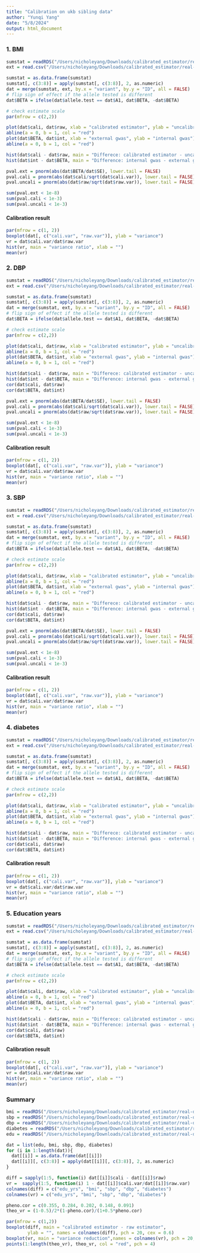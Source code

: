 ```yaml
---
title: "Calibration on ukb sibling data"
author: "Yunqi Yang"
date: "5/8/2024"
output: html_document
---
```


### 1. BMI

```r
sumstat = readRDS("/Users/nicholeyang/Downloads/calibrated_estimator/real-data-analysis/result/sib_calibration_bmi.rds")
ext = read.csv("/Users/nicholeyang/Downloads/calibrated_estimator/real-data-analysis/gwas_bmi.linear", sep = "\t")
```


```r
sumstat = as.data.frame(sumstat)
sumstat[, c(3:8)] = apply(sumstat[, c(3:8)], 2, as.numeric)
dat = merge(sumstat, ext, by.x = "variant", by.y = "ID", all = FALSE)
# flip sign of effect if the allele tested is different
dat$BETA = ifelse(dat$allele.test == dat$A1, dat$BETA, -dat$BETA)
```

```r
# check estimate scale
par(mfrow = c(2,2))

plot(dat$cali, dat$raw, xlab = "calibrated estimator", ylab = "uncalibrated estimator")
abline(a = 0, b = 1, col = "red")
plot(dat$BETA, dat$int, xlab = "external gwas", ylab = "internal gwas")
abline(a = 0, b = 1, col = "red")

hist(dat$cali - dat$raw, main = "Differece: calibrated estimator - uncalibrated estimator", xlab = "")
hist(dat$int - dat$BETA, main = "Difference: internal gwas - external gwas", xlab = "")

```

```r
pval.ext = pnorm(abs(dat$BETA/dat$SE), lower.tail = FALSE)
pval.cali = pnorm(abs(dat$cali/sqrt(dat$cali.var)), lower.tail = FALSE)
pval.uncali = pnorm(abs(dat$raw/sqrt(dat$raw.var)), lower.tail = FALSE)

sum(pval.ext < 1e-8)
sum(pval.cali < 1e-3)
sum(pval.uncali < 1e-3)
```

#### Calibration result

```r
par(mfrow = c(1, 2))
boxplot(dat[, c("cali.var", "raw.var")], ylab = "variance")
vr = dat$cali.var/dat$raw.var
hist(vr, main = "variance ratio", xlab = "")
mean(vr)
```





### 2. DBP

```r
sumstat = readRDS("/Users/nicholeyang/Downloads/calibrated_estimator/real-data-analysis/result/sib_calibration_dbp.rds")
ext = read.csv("/Users/nicholeyang/Downloads/calibrated_estimator/real-data-analysis/gwas_dbp.linear", sep = "\t")
```


```r
sumstat = as.data.frame(sumstat)
sumstat[, c(3:8)] = apply(sumstat[, c(3:8)], 2, as.numeric)
dat = merge(sumstat, ext, by.x = "variant", by.y = "ID", all = FALSE)
# flip sign of effect if the allele tested is different
dat$BETA = ifelse(dat$allele.test == dat$A1, dat$BETA, -dat$BETA)
```

```r
# check estimate scale
par(mfrow = c(2,2))

plot(dat$cali, dat$raw, xlab = "calibrated estimator", ylab = "uncalibrated estimator")
abline(a = 0, b = 1, col = "red")
plot(dat$BETA, dat$int, xlab = "external gwas", ylab = "internal gwas")
abline(a = 0, b = 1, col = "red")

hist(dat$cali - dat$raw, main = "Differece: calibrated estimator - uncalibrated estimator", xlab = "")
hist(dat$int - dat$BETA, main = "Difference: internal gwas - external gwas", xlab = "")
cor(dat$cali, dat$raw)
cor(dat$BETA, dat$int)
```

```r
pval.ext = pnorm(abs(dat$BETA/dat$SE), lower.tail = FALSE)
pval.cali = pnorm(abs(dat$cali/sqrt(dat$cali.var)), lower.tail = FALSE)
pval.uncali = pnorm(abs(dat$raw/sqrt(dat$raw.var)), lower.tail = FALSE)

sum(pval.ext < 1e-8)
sum(pval.cali < 1e-3)
sum(pval.uncali < 1e-3)
```

#### Calibration result

```r
par(mfrow = c(1, 2))
boxplot(dat[, c("cali.var", "raw.var")], ylab = "variance")
vr = dat$cali.var/dat$raw.var
hist(vr, main = "variance ratio", xlab = "")
mean(vr)
```


### 3. SBP

```r
sumstat = readRDS("/Users/nicholeyang/Downloads/calibrated_estimator/real-data-analysis/result/sib_calibration_sbp.rds")
ext = read.csv("/Users/nicholeyang/Downloads/calibrated_estimator/real-data-analysis/gwas_sbp.linear", sep = "\t")
```


```r
sumstat = as.data.frame(sumstat)
sumstat[, c(3:8)] = apply(sumstat[, c(3:8)], 2, as.numeric)
dat = merge(sumstat, ext, by.x = "variant", by.y = "ID", all = FALSE)
# flip sign of effect if the allele tested is different
dat$BETA = ifelse(dat$allele.test == dat$A1, dat$BETA, -dat$BETA)
```

```r
# check estimate scale
par(mfrow = c(2,2))

plot(dat$cali, dat$raw, xlab = "calibrated estimator", ylab = "uncalibrated estimator")
abline(a = 0, b = 1, col = "red")
plot(dat$BETA, dat$int, xlab = "external gwas", ylab = "internal gwas")
abline(a = 0, b = 1, col = "red")

hist(dat$cali - dat$raw, main = "Differece: calibrated estimator - uncalibrated estimator", xlab = "")
hist(dat$int - dat$BETA, main = "Difference: internal gwas - external gwas", xlab = "")
cor(dat$cali, dat$raw)
cor(dat$BETA, dat$int)
```

```r
pval.ext = pnorm(abs(dat$BETA/dat$SE), lower.tail = FALSE)
pval.cali = pnorm(abs(dat$cali/sqrt(dat$cali.var)), lower.tail = FALSE)
pval.uncali = pnorm(abs(dat$raw/sqrt(dat$raw.var)), lower.tail = FALSE)

sum(pval.ext < 1e-8)
sum(pval.cali < 1e-3)
sum(pval.uncali < 1e-3)
```

#### Calibration result

```r
par(mfrow = c(1, 2))
boxplot(dat[, c("cali.var", "raw.var")], ylab = "variance")
vr = dat$cali.var/dat$raw.var
hist(vr, main = "variance ratio", xlab = "")
mean(vr)
```





### 4. diabetes

```r
sumstat = readRDS("/Users/nicholeyang/Downloads/calibrated_estimator/real-data-analysis/result/sib_calibration_diabetes.rds")
ext = read.csv("/Users/nicholeyang/Downloads/calibrated_estimator/real-data-analysis/gwas_diabetes.linear", sep = "\t")
```


```r
sumstat = as.data.frame(sumstat)
sumstat[, c(3:8)] = apply(sumstat[, c(3:8)], 2, as.numeric)
dat = merge(sumstat, ext, by.x = "variant", by.y = "ID", all = FALSE)
# flip sign of effect if the allele tested is different
dat$BETA = ifelse(dat$allele.test == dat$A1, dat$BETA, -dat$BETA)
```

```r
# check estimate scale
par(mfrow = c(2,2))

plot(dat$cali, dat$raw, xlab = "calibrated estimator", ylab = "uncalibrated estimator")
abline(a = 0, b = 1, col = "red")
plot(dat$BETA, dat$int, xlab = "external gwas", ylab = "internal gwas")
abline(a = 0, b = 1, col = "red")

hist(dat$cali - dat$raw, main = "Differece: calibrated estimator - uncalibrated estimator", xlab = "")
hist(dat$int - dat$BETA, main = "Difference: internal gwas - external gwas", xlab = "")
cor(dat$cali, dat$raw)
cor(dat$BETA, dat$int)
```


#### Calibration result

```r
par(mfrow = c(1, 2))
boxplot(dat[, c("cali.var", "raw.var")], ylab = "variance")
vr = dat$cali.var/dat$raw.var
hist(vr, main = "variance ratio", xlab = "")
mean(vr)
```




### 5. Education years 

```r
sumstat = readRDS("/Users/nicholeyang/Downloads/calibrated_estimator/real-data-analysis/result/sib_calibration_education_yrs.rds")
ext = read.csv("/Users/nicholeyang/Downloads/calibrated_estimator/real-data-analysis/gwas_education_yrs.linear", sep = "\t")
```


```r
sumstat = as.data.frame(sumstat)
sumstat[, c(3:8)] = apply(sumstat[, c(3:8)], 2, as.numeric)
dat = merge(sumstat, ext, by.x = "variant", by.y = "ID", all = FALSE)
# flip sign of effect if the allele tested is different
dat$BETA = ifelse(dat$allele.test == dat$A1, dat$BETA, -dat$BETA)
```

```r
# check estimate scale
par(mfrow = c(2,2))

plot(dat$cali, dat$raw, xlab = "calibrated estimator", ylab = "uncalibrated estimator")
abline(a = 0, b = 1, col = "red")
plot(dat$BETA, dat$int, xlab = "external gwas", ylab = "internal gwas")
abline(a = 0, b = 1, col = "red")

hist(dat$cali - dat$raw, main = "Differece: calibrated estimator - uncalibrated estimator", xlab = "")
hist(dat$int - dat$BETA, main = "Difference: internal gwas - external gwas", xlab = "")
cor(dat$cali, dat$raw)
cor(dat$BETA, dat$int)
```



#### Calibration result

```r
par(mfrow = c(1, 2))
boxplot(dat[, c("cali.var", "raw.var")], ylab = "variance")
vr = dat$cali.var/dat$raw.var
hist(vr, main = "variance ratio", xlab = "")
mean(vr)
```

### Summary
```r
bmi = readRDS("/Users/nicholeyang/Downloads/calibrated_estimator/real-data-analysis/result/sib_calibration_bmi.rds")
sbp = readRDS("/Users/nicholeyang/Downloads/calibrated_estimator/real-data-analysis/result/sib_calibration_sbp.rds")
dbp = readRDS("/Users/nicholeyang/Downloads/calibrated_estimator/real-data-analysis/result/sib_calibration_dbp.rds")
diabetes = readRDS("/Users/nicholeyang/Downloads/calibrated_estimator/real-data-analysis/result/sib_calibration_diabetes.rds")
edu = readRDS("/Users/nicholeyang/Downloads/calibrated_estimator/real-data-analysis/result/sib_calibration_education_yrs.rds")
```

```r
dat = list(edu, bmi, sbp, dbp, diabetes)
for (i in 1:length(dat)){
  dat[[i]] = as.data.frame(dat[[i]])
  dat[[i]][, c(3:8)] = apply(dat[[i]][, c(3:8)], 2, as.numeric)
}

```

```r
diff = sapply(1:5, function(i) dat[[i]]$cali - dat[[i]]$raw)
vr =  sapply(1:5, function(i) 1 - dat[[i]]$cali.var/dat[[i]]$raw.var)
colnames(diff) = c("edu_yrs", "bmi", "sbp", "dbp", "diabetes")
colnames(vr) = c("edu_yrs", "bmi", "sbp", "dbp", "diabetes")
```


```r
pheno.cor = c(0.355, 0.284, 0.202, 0.148, 0.091)
theo_vr = (1-0.5)/2*(1-pheno.cor)/(1+0.5*pheno.cor)
```


```r
par(mfrow = c(1,2))
boxplot(diff, main = "calibrated estimator - raw estimator", 
        ylab = "", names = colnames(diff), pch = 20, cex = 0.6)
boxplot(vr, main = "variance reduction",names = colnames(vr), pch = 20, cex = 0.6)
points(1:length(theo_vr), theo_vr, col = "red", pch = 4)
```




